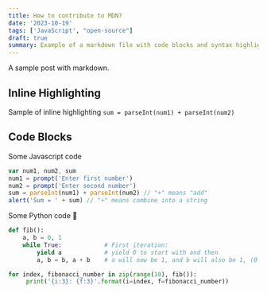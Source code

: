 ```yaml
---
title: How to contribute to MDN?
date: '2023-10-19'
tags: ['JavaScript', "open-source"]
draft: true
summary: Example of a markdown file with code blocks and syntax highlighting
---
```


A sample post with markdown.

## Inline Highlighting

Sample of inline highlighting `sum = parseInt(num1) + parseInt(num2)`

## Code Blocks

Some Javascript code

```javascript
var num1, num2, sum
num1 = prompt('Enter first number')
num2 = prompt('Enter second number')
sum = parseInt(num1) + parseInt(num2) // "+" means "add"
alert('Sum = ' + sum) // "+" means combine into a string
```

Some Python code 🐍

```python
def fib():
    a, b = 0, 1
    while True:            # First iteration:
        yield a            # yield 0 to start with and then
        a, b = b, a + b    # a will now be 1, and b will also be 1, (0 + 1)

for index, fibonacci_number in zip(range(10), fib()):
     print('{i:3}: {f:3}'.format(i=index, f=fibonacci_number))
```
